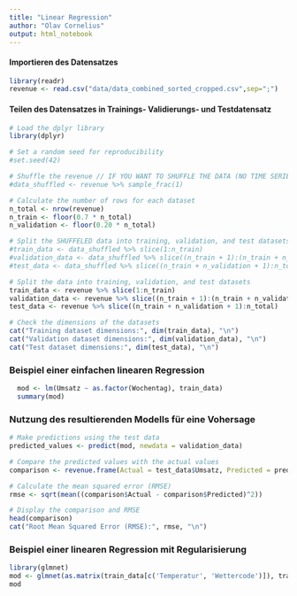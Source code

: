 ```yaml
---
title: "Linear Regression"
author: "Olav Cornelius"
output: html_notebook
---
```


#### Importieren des Datensatzes

```r
library(readr)
revenue <- read.csv("data/data_combined_sorted_cropped.csv",sep=";")
```

#### Teilen des Datensatzes in Trainings- Validierungs- und Testdatensatz

```r
# Load the dplyr library
library(dplyr)

# Set a random seed for reproducibility
#set.seed(42)

# Shuffle the revenue // IF YOU WANT TO SHUFFLE THE DATA (NO TIME SERIES)
#data_shuffled <- revenue %>% sample_frac(1)

# Calculate the number of rows for each dataset
n_total <- nrow(revenue)
n_train <- floor(0.7 * n_total)
n_validation <- floor(0.20 * n_total)

# Split the SHUFFELED data into training, validation, and test datasets
#train_data <- data_shuffled %>% slice(1:n_train)
#validation_data <- data_shuffled %>% slice((n_train + 1):(n_train + n_validation))
#test_data <- data_shuffled %>% slice((n_train + n_validation + 1):n_total)

# Split the data into training, validation, and test datasets
train_data <- revenue %>% slice(1:n_train)
validation_data <- revenue %>% slice((n_train + 1):(n_train + n_validation))
test_data <- revenue %>% slice((n_train + n_validation + 1):n_total)

# Check the dimensions of the datasets
cat("Training dataset dimensions:", dim(train_data), "\n")
cat("Validation dataset dimensions:", dim(validation_data), "\n")
cat("Test dataset dimensions:", dim(test_data), "\n")

```

### Beispiel einer einfachen linearen Regression

```r
  mod <- lm(Umsatz ~ as.factor(Wochentag), train_data)
  summary(mod)

```

### Nutzung des resultierenden Modells für eine Vohersage

```r
# Make predictions using the test data
predicted_values <- predict(mod, newdata = validation_data)

# Compare the predicted values with the actual values
comparison <- revenue.frame(Actual = test_data$Umsatz, Predicted = predicted_values)

# Calculate the mean squared error (RMSE)
rmse <- sqrt(mean((comparison$Actual - comparison$Predicted)^2))

# Display the comparison and RMSE
head(comparison)
cat("Root Mean Squared Error (RMSE):", rmse, "\n")

```

### Beispiel einer linearen Regression mit Regularisierung

```r
library(glmnet)
mod <- glmnet(as.matrix(train_data[c('Temperatur', 'Wettercode')]), train_data$Umsatz)
mod

```
